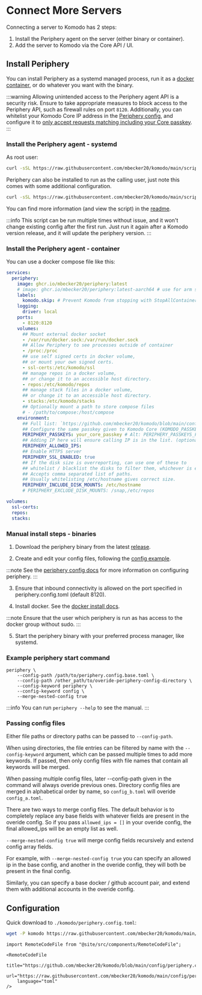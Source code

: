 # Connect More Servers

Connecting a server to Komodo has 2 steps:

1.  Install the Periphery agent on the server (either binary or container).
2.  Add the server to Komodo via the Core API / UI.

## Install Periphery

You can install Periphery as a systemd managed process, run it as a [docker container](https://github.com/mbecker20/komodo/pkgs/container/periphery), or do whatever you want with the binary.

:::warning
Allowing unintended access to the Periphery agent API is a security risk.
Ensure to take appropriate measures to block access to the Periphery API, such as firewall rules on port `8120`.
Additionally, you can whitelist your Komodo Core IP address in the [Periphery config](https://github.com/mbecker20/komodo/blob/main/config/periphery.config.toml#L46),
and configure it to [only accept requests matching including your Core passkey](https://github.com/mbecker20/komodo/blob/main/config/periphery.config.toml#L51).
:::

### Install the Periphery agent - systemd

As root user:
```bash
curl -sSL https://raw.githubusercontent.com/mbecker20/komodo/main/scripts/setup-periphery.py | python3
```

Periphery can also be installed to run as the calling user, just note this comes with some additional configuration.

```bash
curl -sSL https://raw.githubusercontent.com/mbecker20/komodo/main/scripts/setup-periphery.py | python3 - --user
```

You can find more information (and view the script) in the [readme](https://github.com/mbecker20/komodo/tree/main/scripts).

:::info
This script can be run multiple times without issue, and it won't change existing config after the first run. Just run it again after a Komodo version release, and it will update the periphery version.
:::

### Install the Periphery agent - container

You can use a docker compose file like this:
```yaml
services:
  periphery:
    image: ghcr.io/mbecker20/periphery:latest
    # image: ghcr.io/mbecker20/periphery:latest-aarch64 # use for arm support
    labels:
      komodo.skip: # Prevent Komodo from stopping with StopAllContainers
    logging:
      driver: local
    ports:
      - 8120:8120
    volumes:
      ## Mount external docker socket
      - /var/run/docker.sock:/var/run/docker.sock
      ## Allow Periphery to see processes outside of container
      - /proc:/proc
      ## use self signed certs in docker volume, 
      ## or mount your own signed certs.
      - ssl-certs:/etc/komodo/ssl
      ## manage repos in a docker volume, 
      ## or change it to an accessible host directory.
      - repos:/etc/komodo/repos
      ## manage stack files in a docker volume, 
      ## or change it to an accessible host directory.
      - stacks:/etc/komodo/stacks
      ## Optionally mount a path to store compose files
      # - /path/to/compose:/host/compose
    environment:
      ## Full list: `https://github.com/mbecker20/komodo/blob/main/config/periphery.config.toml`
      ## Configure the same passkey given to Komodo Core (KOMODO_PASSKEY)
      PERIPHERY_PASSKEYS: your_core_passkey # Alt: PERIPHERY_PASSKEYS_FILE
      ## Adding IP here will ensure calling IP is in the list. (optional)
      PERIPHERY_ALLOWED_IPS:
      ## Enable HTTPS server
      PERIPHERY_SSL_ENABLED: true
      ## If the disk size is overreporting, can use one of these to 
      ## whitelist / blacklist the disks to filter them, whichever is easier.
      ## Accepts comma separated list of paths.
      ## Usually whitelisting /etc/hostname gives correct size.
      PERIPHERY_INCLUDE_DISK_MOUNTS: /etc/hostname
      # PERIPHERY_EXCLUDE_DISK_MOUNTS: /snap,/etc/repos

volumes:
  ssl-certs:
  repos:
  stacks:
```

### Manual install steps - binaries

1.  Download the periphery binary from the latest [release](https://github.com/mbecker20/komodo/releases).

2.  Create and edit your config files, following the [config example](https://github.com/mbecker20/komodo/blob/main/config/periphery.config.toml).

:::note
See the [periphery config docs](https://docs.rs/komodo_client/latest/komodo_client/entities/config/periphery/index.html)
for more information on configuring periphery.
:::

3.  Ensure that inbound connectivity is allowed on the port specified in periphery.config.toml (default 8120).

4.  Install docker. See the [docker install docs](https://docs.docker.com/engine/install/).

:::note
Ensure that the user which periphery is run as has access to the docker group without sudo.
:::

5.  Start the periphery binary with your preferred process manager, like systemd.

### Example periphery start command

```
periphery \
	--config-path /path/to/periphery.config.base.toml \
	--config-path /other_path/to/overide-periphery-config-directory \
	--config-keyword periphery \
	--config-keyword config \
	--merge-nested-config true
```

:::info
You can run `periphery --help` to see the manual.
:::

### Passing config files

Either file paths or directory paths can be passed to `--config-path`.

When using directories, the file entries can be filtered by name with the `--config-keyword` argument, which can be passed multiple times to add more keywords. If passed, then only config files with file names that contain all keywords will be merged.

When passing multiple config files, later --config-path given in the command will always overide previous ones. Directory config files are merged in alphabetical order by name, so `config_b.toml` will overide `config_a.toml`.

There are two ways to merge config files. The default behavior is to completely replace any base fields with whatever fields are present in the overide config. So if you pass `allowed_ips = []` in your overide config, the final allowed_ips will be an empty list as well.

`--merge-nested-config true` will merge config fields recursively and extend config array fields.

For example, with `--merge-nested-config true` you can specify an allowed ip in the base config, and another in the overide config, they will both be present in the final config.

Similarly, you can specify a base docker / github account pair, and extend them with additional accounts in the overide config.

## Configuration

Quick download to `./komodo/periphery.config.toml`:
```bash
wget -P komodo https://raw.githubusercontent.com/mbecker20/komodo/main/config/periphery.config.toml
```

```mdx-code-block
import RemoteCodeFile from "@site/src/components/RemoteCodeFile";

<RemoteCodeFile
	title="https://github.com/mbecker20/komodo/blob/main/config/periphery.config.toml"
	url="https://raw.githubusercontent.com/mbecker20/komodo/main/config/periphery.config.toml"
	language="toml"
/>
```

